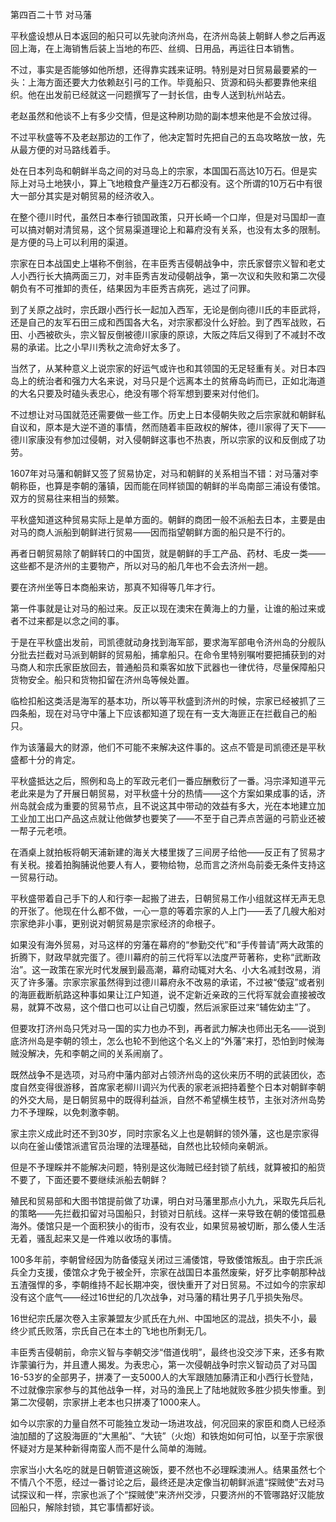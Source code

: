 

第四百二十节 对马藩

平秋盛设想从日本返回的船只可以先驶向济州岛，在济州岛装上朝鲜人参之后再返回上海，在上海销售后装上当地的布匹、丝绸、日用品，再运往日本销售。

不过，事实是否能够如他所想，还得靠实践来证明。特别是对日贸易最要紧的一头：上海方面还要大力依赖赵引弓的工作。毕竟船只、货源和码头都要靠他来组织。他在出发前已经就这一问题撰写了一封长信，由专人送到杭州站去。

老赵虽然和他谈不上有多少交情，但是这种刷功勋的副本想来他是不会放过得。

不过平秋盛等不及老赵那边的工作了，他决定暂时先把自己的五岛攻略放一放，先从最方便的对马路线着手。

处在日本列岛和朝鲜半岛之间的对马岛上的宗家，本国国石高达10万石。但是实际上对马土地狭小，算上飞地粮食产量连2万石都没有。这个所谓的10万石中有很大一部分其实是对朝贸易的经济收入。

在整个德川时代，虽然日本奉行锁国政策，只开长崎一个口岸，但是对马国却一直可以搞对朝对清贸易，这个贸易渠道理论上和幕府没有关系，也没有太多的限制。是方便的马上可以利用的渠道。

宗家在日本战国史上堪称不倒翁，在丰臣秀吉侵朝战争中，宗氏家督宗义智和老丈人小西行长大搞两面三刀，对丰臣秀吉发动侵朝战争，第一次议和失败和第二次侵朝负有不可推卸的责任，结果因为丰臣秀吉病死，逃过了问罪。

到了关原之战时，宗氏跟小西行长一起加入西军，无论是倒向德川氏的丰臣武将，还是自己的友军石田三成和西国各大名，对宗家都没什么好脸。到了西军战败，石田、小西被砍头，宗义智反倒被德川家康的原谅，大阪之阵后又得到了不减封不改易的承诺。比之小早川秀秋之流命好太多了。

当然了，从某种意义上说宗家的好运气或许也和其领国的无足轻重有关。对日本四岛上的统治者和强力大名来说，对马只是个远离本土的贫瘠岛屿而已，正如北海道的大名只要及时磕头表忠心，绝没有哪个将军想到要来对付他们。

不过想让对马国就范还需要做一些工作。历史上日本侵朝失败之后宗家就和朝鲜私自议和，原本是大逆不道的事情，然而随着丰臣政权的解体，德川家得了天下――德川家康没有参加过侵朝，对入侵朝鲜这事也不热衷，所以宗家的议和反倒成了功劳。

1607年对马藩和朝鲜又签了贸易协定，对马和朝鲜的关系相当不错：对马藩对李朝称臣，也算是李朝的藩镇，因而能在同样锁国的朝鲜的半岛南部三浦设有倭馆。双方的贸易往来相当的频繁。

平秋盛知道这种贸易实际上是单方面的。朝鲜的商团一般不派船去日本，主要是由对马的商人派船到朝鲜进行贸易――因而指望朝鲜方面的船只是不行的。

再者日朝贸易除了朝鲜转口的中国货，就是朝鲜的手工产品、药材、毛皮一类――这些都不是济州的主要物产，所以对马的船几年也不会去济州一趟。

要在济州坐等日本商船来访，那真不知得等几年才行。

第一件事就是让对马的船过来。反正以现在澳宋在黄海上的力量，让谁的船过来或者不过来都是以念之间的事。

于是在平秋盛出发前，司凯德就动身找到海军部，要求海军部电令济州岛的分舰队分批去拦截对马派到朝鲜的贸易船，捕拿船只。在命令里特别嘱咐要把捕获到的对马商人和宗氏家臣放回去，普通船员和乘客如放下武器也一律优待，尽量保障船只货物安全。船只和货物扣留在济州岛等候处置。

临检扣船这类活是海军的基本功，所以等平秋盛到济州的时候，宗家已经被抓了三四条船，现在对马守中藩上下应该都知道了现在有一支大海匪正在拦截自己的船只。

作为该藩最大的财源，他们不可能不来解决这件事的。这点不管是司凯德还是平秋盛都十分的肯定。

平秋盛抵达之后，照例和岛上的军政元老们一番应酬敷衍了一番。冯宗泽知道平元老此来是为了开展日朝贸易，对平秋盛十分的热情――这个方案如果成事的话，济州岛就会成为重要的贸易节点，且不说这其中带动的效益有多大，光在本地建立加工业加工出口产品这点就让他做梦也要笑了――不至于自己弄点苦逼的弓箭业还被一帮子元老喷。

在酒桌上就拍板将朝天浦新建的海关大楼里拨了三间房子给他――反正有了贸易才有关税。接着拍胸脯说他要人有人，要物给物，总而言之济州岛前委无条件支持这一贸易行动。

平秋盛带着自己手下的人和行李一起搬了进去，日朝贸易工作小组就这样无声无息的开张了。他现在什么都不做，一心一意的等着宗家的人上门――丢了几艘大船对宗家绝非小事，更别说对朝贸易是宗家经济的命根子。

如果没有海外贸易，对马这样的穷藩在幕府的“参勤交代”和“手传普请”两大政策的折腾下，财政早就完蛋了。德川幕府的前三代将军以法度严苛著称，史称“武断政治”。这一政策在家光时代发展到最高潮，幕府动辄对大名、小大名减封改易，消灭了许多藩。宗家宗家虽然得到过德川幕府永不改易的承诺，不过被“倭寇”或者别的海匪截断航路这种事如果让江户知道，说不定新近亲政的三代将军就会直接被改易，就算不改易，这个借口也可以让自己切腹，然后派家臣过来“辅佐幼主”了。

但要攻打济州岛只凭对马一国的实力也办不到，再者武力解决也师出无名――说到底济州岛是李朝的领土，怎么也轮不到他这个名义上的“外藩”来打，恐怕到时候海贼没解决，先和李朝之间的关系闹崩了。

既然战争不是选项，对马府中藩内部对占领济州岛的这伙来历不明的武装团伙，态度自然变得很游移，首席家老柳川调兴为代表的家老派把持着整个日本对朝鲜李朝的外交大局，是日朝贸易中的既得利益派，自然不希望横生枝节，主张对济州岛势力不予理睬，以免刺激李朝。

家主宗义成此时还不到30岁，同时宗家名义上也是朝鲜的领外藩，这也是宗家得以向在釜山倭馆派遣官员治理的法理基础，自然也比较倾向亲朝派。

但是不予理睬并不能解决问题，特别是这伙海贼已经封锁了航线，就算被扣的船货不要了，下面还要不要继续派船去朝鲜？

殖民和贸易部和大图书馆提前做了功课，明白对马藩里那点小九九，采取先兵后礼的策略——先拦截扣留对马国船只，封锁对日航线。这样一来导致在朝的倭馆孤悬海外。倭馆只是一个面积狭小的街市，没有农业，如果贸易被切断，那么倭人生活无着，骚乱起来又是一件难以收场的事情。

100多年前，李朝曾经因为防备倭寇关闭过三浦倭馆，导致倭馆叛乱。由于宗氏派兵全力支援，倭馆众才免于被全歼，宗家在战国日本虽然废柴，好歹比李朝那种战五渣强悍的多，李朝维持不起长期冲突，很快重开了对日贸易。不过如今的宗家却没有这个底气――经过16世纪的几次战争，对马藩的精壮男子几乎损失殆尽。

16世纪宗氏屡次卷入主家兼盟友少贰氏在九州、中国地区的混战，损失不小，最终少贰氏败落，宗氏自己在本土的飞地也所剩无几。

丰臣秀吉侵朝前，命宗义智与李朝交涉“借道伐明”，最终也没交涉下来，还多有欺诈蒙骗行为，并且遭人揭发。为表忠心，第一次侵朝战争时宗义智动员了对马国 16-53岁的全部男子，拼凑了一支5000人的大军跟随加藤清正和小西行长登陆，不过就像宗家参与的其他战争一样，对马的渔民上了陆地就败多胜少损失惨重。到第二次侵朝，宗家拼上老本也只拼凑了1000来人。

如今以宗家的力量自然不可能独立发动一场进攻战，何况回来的家臣和商人已经添油加醋的了这股海匪的“大黑船”、“大铳”（火炮）和铁炮如何可怕，以至于宗家很怀疑对方是某种新得南蛮人而不是什么简单的海贼。

宗家当小大名吃的就是日朝管道这碗饭，要不然也不必理睬澳洲人。结果虽然七个不情八个不愿，经过一番讨论之后，最终还是决定像当初朝鲜派遣“探贼使”去对马试探议和一样，宗家也派了个“探贼使”来济州交涉，只要济州的不管哪路好汉能放回船只，解除封锁，其它事情都好谈。

